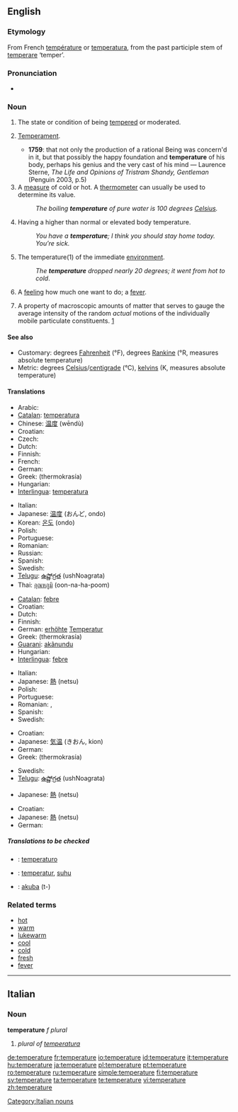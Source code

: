 {{see|température}}
{{wikipedia}}
==English==

===Etymology===
From French [[température]] or {{L.}} [[temperatura]], from the past participle stem of [[temperare]] ‘temper’.

===Pronunciation===
{{IPA|/ˈtɛmpərɪʧə/}}
*{{audio|en-us-temperature.ogg|Audio (US)}}

===Noun===
{{en-noun}}

# {{obsolete}} The state or condition of being [[tempered]] or moderated.
# {{obsolete}} [[temperament|Temperament]].
#*'''1759''': that not only the production of a rational Being was concern'd in it, but that possibly the happy foundation and '''temperature''' of his body, perhaps his genius and the very cast of his mind — Laurence Sterne, ''The Life and Opinions of Tristram Shandy, Gentleman'' (Penguin 2003, p.5)
# A [[measure]] of cold or hot. A [[thermometer]] can usually be used to determine its value.
#:''The boiling '''temperature''' of pure water is 100 degrees [[Celsius]].''
# Having a higher than normal or elevated body temperature.
#:''You have a '''temperature'''; I think you should stay home today. You’re sick.''
# {{italbrac|when not used in relation with something}} The temperature(1) of the immediate [[environment]].
#:''The '''temperature''' dropped nearly 20 degrees; it went from hot to cold''.
# A [[feeling]] how much one want to do; a [[fever]].
# {{context|thermodynamics}} A property of macroscopic amounts of matter that serves to gauge the average intensity of the random ''actual'' motions of the individually mobile particulate constituents. [http://arxiv.org/pdf/physics/0004055]

====See also====
*Customary: degrees [[Fahrenheit]] (°F), degrees [[Rankine]] (°R, measures absolute temperature)
*Metric: degrees [[Celsius]]/[[centigrade]] (°C), [[kelvin]]s (K, measures absolute temperature)

====Translations====
{{trans-top|A measure of cold or hot}}
*Arabic: {{ARchar|[[درجة الحرارة]]}} {{unicode|(dárajet al-ħarára)}} {{f}}
*[[Catalan]]: [[temperatura]] {{f}}
*Chinese: [[温度]] (wēndù)
*Croatian: {{t-|hr|temperatura|f}}
* Czech: {{t-|cs|teplota|f}}
* Dutch: {{t|nl|temperatuur|m}}
* Finnish: {{t+|fi|lämpötila}}
* French: {{t+|fr|température}}
* German: {{t+|de|Temperatur|f}}
*Greek: {{t+|el|θερμοκρασία|f|sc=Grek}} (thermokrasía)
* Hungarian: {{t|hu|hőmérséklet}}
*[[Interlingua]]: [[temperatura]]
{{trans-mid}}
* Italian: {{t+|it|temperatura|f}}
*Japanese: [[温度]] (おんど, ondo)
*Korean: [[온도]] (ondo)
* Polish: {{t+|pl|temperatura|f}}
* Portuguese: {{t+|pt|temperatura|f}}
* Romanian: {{t|ro|temperatură|f}}
* Russian: {{t|ru|температура|f|tr=temperatúra|sc=Cyrl}}
* Spanish: {{t+|es|temperatura|f}}
* Swedish: {{t+|sv|temperatur}}
*[[Telugu]]: [[ఉష్ణోగ్రత]] (ushNoagrata)
*Thai: [[อุณหภูมิ]] (oon-na-ha-poom)
{{trans-bottom}}

{{trans-top|Having a higher than normal or elevated body temperature}}
*[[Catalan]]: [[febre]] {{f}}
*Croatian: {{t-|hr|temperatura|f}}
* Dutch: {{t+|nl|verhoging|f}}
* Finnish: {{t+|fi|kuume}}
*German: [[erhöht]]e [[Temperatur]] {{f}}
*Greek: {{t+|el|θερμοκρασία|f|sc=Grek}} (thermokrasía)
*[[Guarani]]: [[akãnundu]]
* Hungarian: {{t|hu|láz}}
*[[Interlingua]]: [[febre]]
{{trans-mid}}
* Italian: {{t+|it|febbre|f}}
*Japanese: [[熱]] (netsu)
* Polish: {{t|pl|gorączka|f}}
* Portuguese: {{t+|pt|febre|f}}
* Romanian: {{t|ro|temperatură|f}}, {{t|ro|febră|f}}
* Spanish: {{t+|es|fiebre|f}}
* Swedish: {{t+|sv|feber}}
{{trans-bottom}}

{{trans-top|The temperature of the immediate environment}}
*Croatian: {{t-|hr|temperatura|f}}
*Japanese: [[気温]] (きおん, kion)
* German: {{t+|de|Temperatur|f}}
*Greek: {{t+|el|θερμοκρασία|f|sc=Grek}} (thermokrasía)
{{trans-mid}}
* Swedish: {{t+|sv|temperatur}}
*[[Telugu]]: [[ఉష్ణోగ్రత]] (ushNoagrata)
{{trans-bottom}}

{{trans-top|A feeling how much one want to do}}
*Japanese: [[熱]] (netsu)
{{trans-mid}}
{{trans-bottom}}

{{trans-top|in thermodynamics}}
*Croatian: {{t-|hr|temperatura|f}}
*Japanese: [[熱]] (netsu)
* German: {{t+|de|Temperatur|f}}
{{trans-mid}}
{{trans-bottom}}

=====Translations to be checked=====
{{checktrans}}

*{{ttbc|Esperanto}}: [[temperaturo]]
*{{ttbc|Indonesian}}: [[temperatur]], [[suhu]]
*{{ttbc|Tupinambá}}: [[akuba]] (t-)

===Related terms===
*[[hot]]
*[[warm]]
*[[lukewarm]]
*[[cool]]
*[[cold]]
*[[fresh]]
*[[fever]]

----

==Italian==

===Noun===
'''temperature''' ''f plural''

# ''plural of [[temperatura]]''

[[Category:Italian nouns]]

[[de:temperature]]
[[fr:temperature]]
[[io:temperature]]
[[id:temperature]]
[[it:temperature]]
[[hu:temperature]]
[[ja:temperature]]
[[pl:temperature]]
[[pt:temperature]]
[[ro:temperature]]
[[ru:temperature]]
[[simple:temperature]]
[[fi:temperature]]
[[sv:temperature]]
[[ta:temperature]]
[[te:temperature]]
[[vi:temperature]]
[[zh:temperature]]